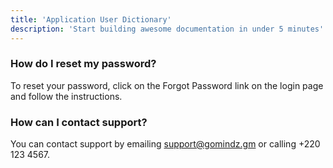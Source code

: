 ```yaml
---
title: 'Application User Dictionary'
description: 'Start building awesome documentation in under 5 minutes'
---
```


### How do I reset my password?

To reset your password, click on the Forgot Password link on the login page and follow the instructions.

### How can I contact support?

You can contact support by emailing support@gomindz.gm or calling +220 123 4567.

